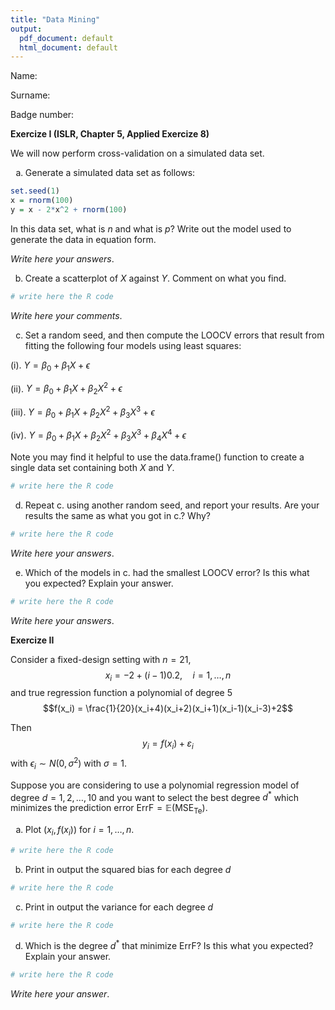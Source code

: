```yaml
---
title: "Data Mining"
output:
  pdf_document: default
  html_document: default
---
```


Name: 

Surname: 

Badge number: 

**Exercize I (ISLR, Chapter 5, Applied Exercize 8)**

We will now perform cross-validation on a simulated data set.

a. Generate a simulated data set as follows:
  
```r
set.seed(1)
x = rnorm(100)
y = x - 2*x^2 + rnorm(100)
```

In this data set, what is $n$ and what is $p$? Write out the model
used to generate the data in equation form.

*Write here your answers*.

b. Create a scatterplot of $X$ against $Y$. Comment on what you find.

```r
# write here the R code
```

*Write here your comments*.

c. Set a random seed, and then compute the LOOCV errors that
result from fitting the following four models using least squares:

(i). $Y = \beta_0 + \beta_1 X + \epsilon$

(ii). $Y = \beta_0 + \beta_1 X + \beta_2 X^2 + \epsilon$

(iii). $Y = \beta_0 + \beta_1 X + \beta_2 X^2 + \beta_3 X^3 + \epsilon$

(iv). $Y = \beta_0 + \beta_1 X + \beta_2 X^2 + \beta_3 X^3 + \beta_4 X^4 + \epsilon$

Note you may find it helpful to use the data.frame() function
to create a single data set containing both $X$ and $Y$.

```r
# write here the R code
```

d. Repeat c. using another random seed, and report your results.
Are your results the same as what you got in c.? Why?

```r
# write here the R code
```

*Write here your answers*.

e. Which of the models in c. had the smallest LOOCV error? Is
this what you expected? Explain your answer.

```r
# write here the R code
```

*Write here your answers*.


**Exercize II**

Consider a fixed-design setting with $n=21$, 
$$x_i = -2 + (i-1)0.2, \quad i=1,\ldots,n$$ and true regression function a polynomial of degree 5
$$f(x_i) = \frac{1}{20}(x_i+4)(x_i+2)(x_i+1)(x_i-1)(x_i-3)+2$$

Then 
$$y_i = f(x_i) + \varepsilon_i$$
with $\epsilon_i \sim N(0,\sigma^2)$ with $\sigma=1$. 

Suppose you are considering to use a polynomial regression model of degree $d=1,2,\ldots,10$ and you want to select the best degree $d^*$ which minimizes the prediction error $\mathrm{ErrF} = \mathbb{E}(\mathrm{MSE}_{\mathrm{Te}})$. 


a. Plot $(x_i,f(x_i))$ for $i=1,\ldots,n$. 

```r
# write here the R code
```


b. Print in output the squared bias for each degree $d$

```r
# write here the R code
```

c. Print in output the variance for each degree $d$

```r
# write here the R code
```

d. Which is the degree $d^*$ that minimize $\mathrm{ErrF}$? Is
this what you expected? Explain your answer.

```r
# write here the R code
```

*Write here your answer*.